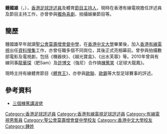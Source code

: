 '''鍾國雄'''（{{lang-en|Ken Jonk}}，{{bd|？||||catIdx=鍾}}），[[香港|香港]][[足球評述員|足球評述員]]及體育[[節目主持人|節目主持人]]，現時在香港有線電視擔任評述員及節目主持工作，亦曾參與[[獨角喜劇|獨角喜劇]]、拍攝娛樂節目等。

==簡歷==
鍾國雄早年就讀[[聖公會莫壽增會督中學|聖公會莫壽增會督中學]]，在[[香港中文大學|香港中文大學]]畢業後，加入[[香港有線電視|香港有線電視]]出任[[資料搜集|資料搜集]]工作，亦曾任職多個不同崗位，其後正式亮相幕前。曾參與拍攝數部電影及電視劇，包括《機器俠》、《越光寶盒》、《出水芙蓉》等。2010年曾與有線同事[[龍華琛|龍華琛]]（肥Sam）及[[許博文|許博文]]（強尼）合作搞[[棟篤笑|棟篤笑]]《足球大龍鳳》。

現時主持有線體育節目《[[體育王|體育王]]》，亦參與[[歐聯|歐聯]]、[[歐霸|歐霸]]等大型足球賽事的評述。

==參考資料==
*[http://www.recruit.com.hk/Resources/ArticleDetail.aspx?articleId=25968 三個棟篤講波佬]

{{soccer-stub}}

[[Category:香港足球評述員|Category:香港足球評述員]]
[[Category:香港有線電視足球評述員|Category:香港有線電視足球評述員]]
[[Category:有線電視男藝員|Category:有線電視男藝員]]
[[Category:聖公會莫壽增會督中學校友|Category:聖公會莫壽增會督中學校友]]
[[Category:香港中文大學校友|Category:香港中文大學校友]]
[[Category:鍾姓|Category:鍾姓]]